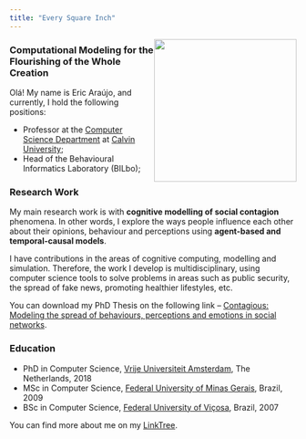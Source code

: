```yaml
---
title: "Every Square Inch"
---
```


![](files/Self-BW-Adjusted.png){style="float: right;" fig-alt="Portrait at Búzios in 2023." fig-align="right" width="250"}

### Computational Modeling for the Flourishing of the Whole Creation

Olá! My name is Eric Araújo, and currently, I hold the following positions:

- Professor at the [Computer Science Department](https://calvin.edu/academics/school-stem/computer-science) at [Calvin University](https://calvin.edu/);
- Head of the Behavioural Informatics Laboratory (BILbo);

### Research Work

My main research work is with **cognitive modelling of social contagion** phenomena. In other words, I explore the ways people influence each other about their opinions, behaviour and perceptions using **agent-based and temporal-causal models**.

I have contributions in the areas of cognitive computing, modelling and simulation. Therefore, the work I develop is multidisciplinary, using computer science tools to solve problems in areas such as public security, the spread of fake news, promoting healthier lifestyles, etc.

You can download my PhD Thesis on the following link – [Contagious: Modeling the spread of behaviours, perceptions and emotions in social networks](https://ericaraujo.com/files/Contagious_Eric_Araujo.pdf).

### Education
- PhD in Computer Science, [Vrije Universiteit Amsterdam](https://vu.nl/nl), The Netherlands, 2018
- MSc in Computer Science, [Federal University of Minas Gerais](https://ufmg.br/), Brazil, 2009
- BSc in Computer Science, [Federal University of Viçosa](https://www.ufv.br/), Brazil, 2007

You can find more about me on my [LinkTree](https://linktr.ee/earaujo).

<!-- ## License {.unnumbered}

<a rel="license" href="https://creativecommons.org/licenses/by-sa/4.0/"><img src="https://licensebuttons.net/l/by-sa/4.0/88x31.png" alt="Creative Commons License" style="border-width:0"/></a><br />This online work is licensed under a <a rel="license" href="https://creativecommons.org/licenses/by-sa/4.0/">Creative Commons Attribution-ShareAlike 4.0 International</a>.
Visit [here](https://github.com/rstudio-education/datascience-box/blob/master/LICENSE.md) for more information about the license.

## Acknowledements {.unnumbered}

Huge thanks to the #rstats education community who have made numerous suggestions for this resource, to Lee Suddaby and Zeno Kujawa for converting the homework assignments to learnr tutorials, and to [Müge Çetinkaya](http://muge.fr/) for the hex logo!

This website is built with [Quarto](https://quarto.org), the lovely icons by [icons8](http://icons8.com/), and none of this would be possible without the [tidyverse](https://tidyverse.org). -->
